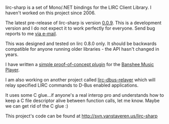 lirc-sharp is a set of Mono/.NET bindings for the LIRC Client Library.  I haven't worked on this project since 2006.

The latest pre-release of lirc-sharp is version [[Projects/Open Source/Lirc-sharp/Releases/0.0.9|0.0.9]].  This is a development version and I do not expect it to work perfectly for everyone.  Send bug reports to me [[Contact|via e-mail]].

This was designed and tested on lirc 0.8.0 only.  It should be backwards compatible for anyone running older libraries - the API hasn't changed in years.

I have written a [[Projects/Open Source/Banshee/Plugins/Lirc|simple proof-of-concept plugin]] for the [http://www.banshee-project.org Banshee Music Player].

I am also working on another project called [[Projects/Open Source/Lirc-dbus-relayer|lirc-dbus-relayer]] which will relay specified LIRC commands to D-Bus enabled applications.

It uses some C glue...if anyone's a real interop pro and understands how to keep a C file descriptor alive between function calls, let me know.  Maybe we can get rid of the C glue :)

This project's code can be found at http://svn.vanstaveren.us/lirc-sharp